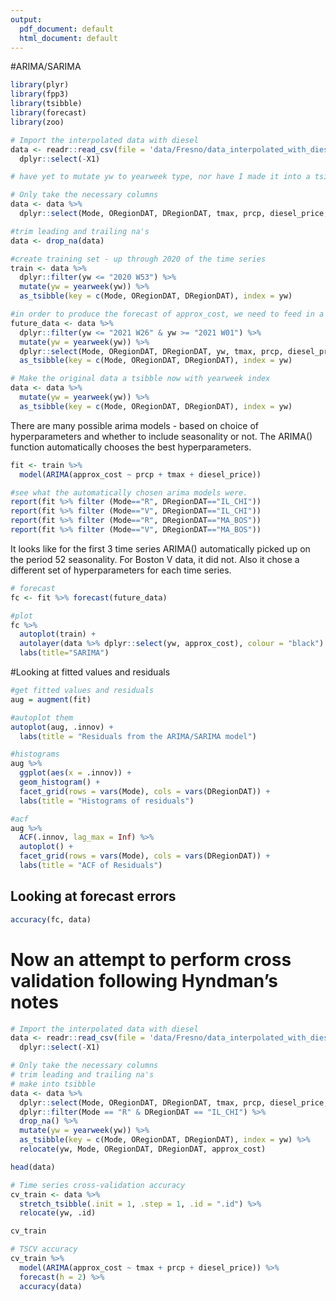 ```yaml
---
output:
  pdf_document: default
  html_document: default
---
```

#ARIMA/SARIMA

```r
library(plyr)
library(fpp3)
library(tsibble)
library(forecast)
library(zoo)
```

```r
# Import the interpolated data with diesel
data <- readr::read_csv(file = 'data/Fresno/data_interpolated_with_diesel.csv') %>%
  dplyr::select(-X1) 

# have yet to mutate yw to yearweek type, nor have I made it into a tsibble object yet
```

```r
# Only take the necessary columns
data <- data %>%
  dplyr::select(Mode, ORegionDAT, DRegionDAT, tmax, prcp, diesel_price, yw, approx_cost)
```

```r
#trim leading and trailing na's
data <- drop_na(data)
```

```r
#create training set - up through 2020 of the time series
train <- data %>% 
  dplyr::filter(yw <= "2020 W53") %>%
  mutate(yw = yearweek(yw)) %>%
  as_tsibble(key = c(Mode, ORegionDAT, DRegionDAT), index = yw)

#in order to produce the forecast of approx_cost, we need to feed in a forecast of tmax, prcp, and diesel_price. Instead of producing a forecast, I will just use the actual data here. 
future_data <- data %>% 
  dplyr::filter(yw <= "2021 W26" & yw >= "2021 W01") %>%
  mutate(yw = yearweek(yw)) %>%
  dplyr::select(Mode, ORegionDAT, DRegionDAT, yw, tmax, prcp, diesel_price) %>%
  as_tsibble(key = c(Mode, ORegionDAT, DRegionDAT), index = yw)

# Make the original data a tsibble now with yearweek index
data <- data %>%
  mutate(yw = yearweek(yw)) %>%
  as_tsibble(key = c(Mode, ORegionDAT, DRegionDAT), index = yw)
```

There are many possible arima models - based on choice of hyperparameters and whether to include seasonality or not. The ARIMA() function automatically chooses the best hyperparameters.
```r
fit <- train %>%
  model(ARIMA(approx_cost ~ prcp + tmax + diesel_price))
```
```r
#see what the automatically chosen arima models were.
report(fit %>% filter (Mode=="R", DRegionDAT=="IL_CHI"))
report(fit %>% filter (Mode=="V", DRegionDAT=="IL_CHI"))
report(fit %>% filter (Mode=="R", DRegionDAT=="MA_BOS"))
report(fit %>% filter (Mode=="V", DRegionDAT=="MA_BOS"))
```
It looks like for the first 3 time series ARIMA() automatically picked up on the period 52 seasonality. For Boston V data, it did not. Also it chose a different set of hyperparameters for each time series. 

```r
# forecast
fc <- fit %>% forecast(future_data)

```

```r
#plot
fc %>%
  autoplot(train) +
  autolayer(data %>% dplyr::select(yw, approx_cost), colour = "black") +
  labs(title="SARIMA")
```

#Looking at fitted values and residuals

```r
#get fitted values and residuals
aug = augment(fit)
```

```r
#autoplot them
autoplot(aug, .innov) +
  labs(title = "Residuals from the ARIMA/SARIMA model")
```

```r
#histograms
aug %>%
  ggplot(aes(x = .innov)) +
  geom_histogram() +
  facet_grid(rows = vars(Mode), cols = vars(DRegionDAT)) +
  labs(title = "Histograms of residuals")
```

```r
#acf
aug %>%
  ACF(.innov, lag_max = Inf) %>%
  autoplot() +
  facet_grid(rows = vars(Mode), cols = vars(DRegionDAT)) +
  labs(title = "ACF of Residuals")
```

## Looking at forecast errors

```r
accuracy(fc, data)
```
# Now an attempt to perform cross validation following Hyndman's notes

```r
# Import the interpolated data with diesel
data <- readr::read_csv(file = 'data/Fresno/data_interpolated_with_diesel.csv') %>%
  dplyr::select(-X1) 
```

```r
# Only take the necessary columns
# trim leading and trailing na's
# make into tsibble
data <- data %>%
  dplyr::select(Mode, ORegionDAT, DRegionDAT, tmax, prcp, diesel_price, yw, approx_cost) %>%
  dplyr::filter(Mode == "R" & DRegionDAT == "IL_CHI") %>%
  drop_na() %>%
  mutate(yw = yearweek(yw)) %>%
  as_tsibble(key = c(Mode, ORegionDAT, DRegionDAT), index = yw) %>%
  relocate(yw, Mode, ORegionDAT, DRegionDAT, approx_cost) 

head(data)
```


```r
# Time series cross-validation accuracy
cv_train <- data %>%
  stretch_tsibble(.init = 1, .step = 1, .id = ".id") %>%
  relocate(yw, .id)

cv_train

# TSCV accuracy
cv_train %>%
  model(ARIMA(approx_cost ~ tmax + prcp + diesel_price)) %>%
  forecast(h = 2) %>%
  accuracy(data)
```
